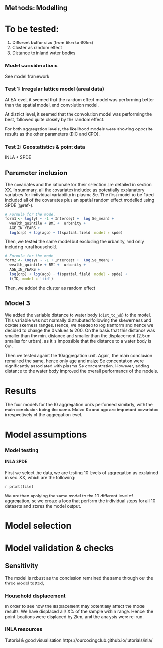 
## Methods: Modelling

# To be tested:

1) Different buffer size (from 5km to 60km)
2) Cluster as random effect
3) Distance to inland water bodies 

### Model considerations

See model framework


### Test 1: Irregular lattice model (areal data)

At EA level, it seemed that the random effect model was performing better than the spatial model, and convolution model.

At district level, it seemed that the convolution model was performing the best, followed quite closely by the random effect. 

For both aggregation levels, the likelihood models were showing opposite results as the other parameters (DIC and CPO). 

### Test 2: Geostatistics & point data

INLA + SPDE 

## Parameter inclusion


The covariates and the rationale for their selection are detailed in section XX. In summary, all the covariates included as potentially explanatory variables for individual variability in plasma Se. The first model to be fitted included all of the covariates plus an spatial random effect modelled using SPDE (@ref-).


```r

# Formula for the model
form1 <- log(y) ~ -1 + Intercept +  log(Se_mean) +
  wealth_quintile + BMI +  urbanity + 
  AGE_IN_YEARS +
  log(crp) + log(agp) + f(spatial.field, model = spde) 


```


Then, we tested the same model but excluding the urbanity, and only including rural household. 

```r

# Formula for the model
form2 <- log(y) ~ -1 + Intercept +  log(Se_mean) +
  wealth_quintile + BMI +  urbanity + 
  AGE_IN_YEARS +
  log(crp) + log(agp) + f(spatial.field, model = spde) +
  f(ID, model = 'iid')


```

Then, we added the cluster as random effect

## Model 3

We added the variable distance to water body (`dist_to_wb`) to the model. This variable was not normally distrubuted following the skewerness and ocktile skerness ranges. Hence, we needed to log tranform and hence we decided to change the 0 values to 200. On the basis that this distance was smaller than the min. distance and smaller than the displacement (2.5km smalles for urban), as it is impossible that the distance to a water body is 0m. 

Then we tested againt the 10aggregation unit. Again, the main conclusion remained the same, hence only age and maize Se concentation were significantly associated with plasma Se concentration. However, adding distance to the water body improved the overall performance of the models. 

# Results

The four models for the 10 aggregation units performed similarly, with the main conclusion being the same. Maize Se and age are important covariates irrespectively of the aggregation level. 




# Model assumptions

### Model testing

#### INLA SPDE

First we select the data, we are testing 10 levels of aggregation as explained in sec. XX, which are the following:

`r print(file)`

We are then applying the same model to the 10 different level of aggregation, so we create a loop that perform the individual steps for all 10 datasets and stores the model output. 






# Model selection


# Model validation & checks


## Sensitivity

The model is robust as the conclusion remained the same through out the three model tested, 

### Household displacement

In order to see how the displacement may potentially affect the model results. We have displaced all/ X% of the sample within range. Hence, the point locations were displaced by 2km, and the analysis were re-run. 


### INLA resources

Tutorial & good visualisation
https://ourcodingclub.github.io/tutorials/inla/




